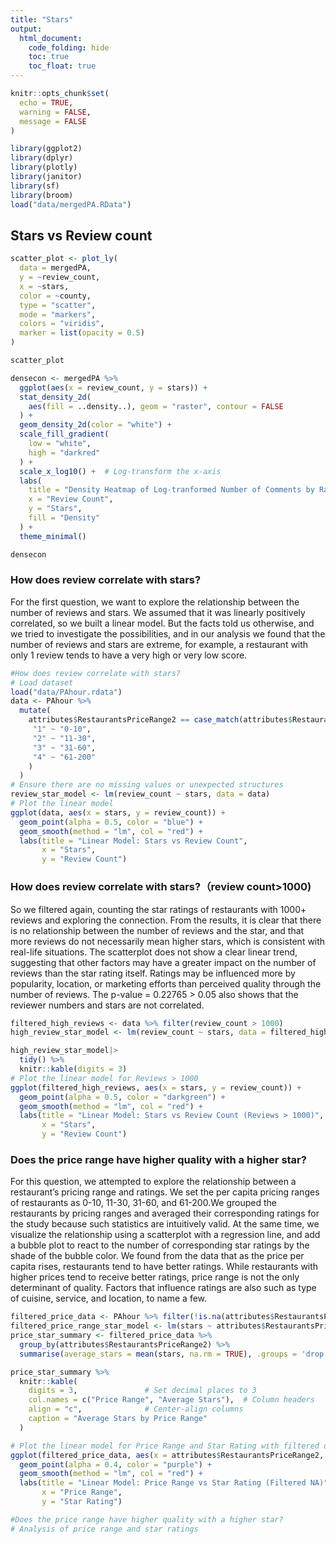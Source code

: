 ```yaml
---
title: "Stars"
output: 
  html_document:
    code_folding: hide
    toc: true
    toc_float: true
---
```

```r
knitr::opts_chunk$set(
  echo = TRUE,    
  warning = FALSE,
  message = FALSE   
)
```

```r
library(ggplot2)
library(dplyr)
library(plotly)
library(janitor)
library(sf)
library(broom)
load("data/mergedPA.RData")
```

## Stars vs Review count

```r
scatter_plot <- plot_ly(
  data = mergedPA,
  y = ~review_count,
  x = ~stars,
  color = ~county,
  type = "scatter",
  mode = "markers",
  colors = "viridis",
  marker = list(opacity = 0.5)
) 

scatter_plot
```


```r
densecon <- mergedPA %>%
  ggplot(aes(x = review_count, y = stars)) +
  stat_density_2d(
    aes(fill = ..density..), geom = "raster", contour = FALSE
  ) +  
  geom_density_2d(color = "white") + 
  scale_fill_gradient(
    low = "white",  
    high = "darkred"  
  ) +
  scale_x_log10() +  # Log-transform the x-axis
  labs(
    title = "Density Heatmap of Log-tranformed Number of Comments by Ratings with Contours",
    x = "Review Count",
    y = "Stars",
    fill = "Density"
  ) +
  theme_minimal()

densecon

```
  
### **How does review correlate with stars?**

For the first question, we want to explore the relationship between the number of reviews and stars. We assumed that it was linearly positively correlated, so we built a linear model. But the facts told us otherwise, and we tried to investigate the possibilities, and in our analysis we found that the number of reviews and stars are extreme, for example, a restaurant with only 1 review tends to have a very high or very low score.
```r
#How does review correlate with stars?
# Load dataset
load("data/PAhour.rdata")
data <- PAhour %>%
  mutate(
    attributes$RestaurantsPriceRange2 == case_match(attributes$RestaurantsPriceRange2,
     "1" ~ "0-10",
     "2" ~ "11-30",
     "3" ~ "31-60",
     "4" ~ "61-200"
    )
  )
# Ensure there are no missing values or unexpected structures
review_star_model <- lm(review_count ~ stars, data = data)
# Plot the linear model
ggplot(data, aes(x = stars, y = review_count)) +
  geom_point(alpha = 0.5, color = "blue") +
  geom_smooth(method = "lm", col = "red") +
  labs(title = "Linear Model: Stars vs Review Count",
       x = "Stars",
       y = "Review Count")

```

### **How does review correlate with stars?（review count>1000)**

So we filtered again, counting the star ratings of restaurants with 1000+ reviews and exploring the connection. From the results, it is clear that there is no relationship between the number of reviews and the star, and that more reviews do not necessarily mean higher stars, which is consistent with real-life situations. The scatterplot does not show a clear linear trend, suggesting that other factors may have a greater impact on the number of reviews than the star rating itself. Ratings may be influenced more by popularity, location, or marketing efforts than perceived quality through the number of reviews. The p-value = 0.22765 > 0.05 also shows that the reviewer numbers and stars are not correlated.

```r
filtered_high_reviews <- data %>% filter(review_count > 1000)
high_review_star_model <- lm(review_count ~ stars, data = filtered_high_reviews)
```

```r
high_review_star_model|>
  tidy() %>%
  knitr::kable(digits = 3)
# Plot the linear model for Reviews > 1000
ggplot(filtered_high_reviews, aes(x = stars, y = review_count)) +
  geom_point(alpha = 0.5, color = "darkgreen") +
  geom_smooth(method = "lm", col = "red") +
  labs(title = "Linear Model: Stars vs Review Count (Reviews > 1000)",
       x = "Stars",
       y = "Review Count")
```


### **Does the price range have higher quality with a higher star?**

For this question, we attempted to explore the relationship between a restaurant's pricing range and ratings. We set the per capita pricing ranges of restaurants as 0-10, 11-30, 31-60, and 61-200.We grouped the restaurants by pricing ranges and averaged their corresponding ratings for the study because such statistics are intuitively valid. At the same time, we visualize the relationship using a scatterplot with a regression line, and add a bubble plot to react to the number of corresponding star ratings by the shade of the bubble color. We found from the data that as the price per capita rises, restaurants tend to have better ratings. While restaurants with higher prices tend to receive better ratings, price range is not the only determinant of quality. Factors that influence ratings are also such as type of cuisine, service, and location, to name a few.
```r
filtered_price_data <- PAhour %>% filter(!is.na(attributes$RestaurantsPriceRange2)&(attributes$RestaurantsPriceRange2 != "None"))
filtered_price_range_star_model <- lm(stars ~ attributes$RestaurantsPriceRange2, data = filtered_price_data)
price_star_summary <- filtered_price_data %>%
  group_by(attributes$RestaurantsPriceRange2) %>%
  summarise(average_stars = mean(stars, na.rm = TRUE), .groups = 'drop')

price_star_summary %>%
  knitr::kable(
    digits = 3,               # Set decimal places to 3
    col.names = c("Price Range", "Average Stars"),  # Column headers
    align = "c",              # Center-align columns
    caption = "Average Stars by Price Range"
  )
```

```r

# Plot the linear model for Price Range and Star Rating with filtered data
ggplot(filtered_price_data, aes(x = attributes$RestaurantsPriceRange2, y = stars)) +
  geom_point(alpha = 0.4, color = "purple") +
  geom_smooth(method = "lm", col = "red") +
  labs(title = "Linear Model: Price Range vs Star Rating (Filtered NA)",
       x = "Price Range",
       y = "Star Rating")

#Does the price range have higher quality with a higher star?
# Analysis of price range and star ratings
```



